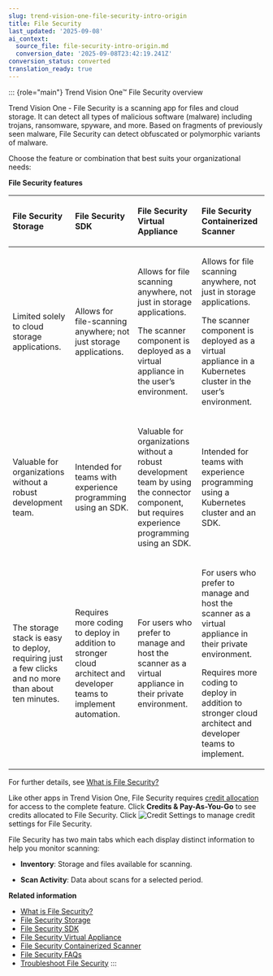 ```yaml
---
slug: trend-vision-one-file-security-intro-origin
title: File Security
last_updated: '2025-09-08'
ai_context:
  source_file: file-security-intro-origin.md
  conversion_date: '2025-09-08T23:42:19.241Z'
conversion_status: converted
translation_ready: true
---
```


::: {role="main"}
Trend Vision One™ File Security overview

Trend Vision One - File Security is a scanning app for files and cloud storage. It can detect all types of malicious software (malware) including trojans, ransomware, spyware, and more. Based on fragments of previously seen malware, File Security can detect obfuscated or polymorphic variants of malware.

Choose the feature or combination that best suits your organizational needs:

**File Security features**

<table>
<thead style="text-align: left;">
<tr>
<th><p>File Security Storage</p></th>
<th><p>File Security SDK</p></th>
<th><p>File Security Virtual Appliance</p></th>
<th><p>File Security Containerized Scanner</p></th>
</tr>
</thead>
<tbody style="text-align: left;">
<tr>
<td><p>Limited solely to cloud storage applications.</p></td>
<td><p>Allows for file-scanning anywhere; not just storage applications.</p></td>
<td><p>Allows for file scanning anywhere, not just in storage applications.</p>
<p>The scanner component is deployed as a virtual appliance in the user’s environment.</p></td>
<td><p>Allows for file scanning anywhere, not just in storage applications.</p>
<p>The scanner component is deployed as a virtual appliance in a Kubernetes cluster in the user’s environment.</p></td>
</tr>
<tr>
<td><p>Valuable for organizations without a robust development team.</p></td>
<td><p>Intended for teams with experience programming using an SDK.</p></td>
<td><p>Valuable for organizations without a robust development team by using the connector component, but requires experience programming using an SDK.</p></td>
<td><p>Intended for teams with experience programming using a Kubernetes cluster and an SDK.</p></td>
</tr>
<tr>
<td><p>The storage stack is easy to deploy, requiring just a few clicks and no more than about ten minutes.</p></td>
<td><p>Requires more coding to deploy in addition to stronger cloud architect and developer teams to implement automation.</p></td>
<td><p>For users who prefer to manage and host the scanner as a virtual appliance in their private environment.</p></td>
<td><p>For users who prefer to manage and host the scanner as a virtual appliance in their private environment.</p>
<p>Requires more coding to deploy in addition to stronger cloud architect and developer teams to implement.</p></td>
</tr>
</tbody>
</table>

For further details, see [What is File Security?](what-is-file-security.mdx)

Like other apps in Trend Vision One, File Security requires [credit allocation](credit-req-for-apps-services.mdx) for access to the complete feature. Click **Credits & Pay-As-You-Go** to see credits allocated to File Security. Click ![Credit Settings](/images/credit-settings-gray=333b68c1-089e-4400-a4c4-09459f617867.webp) to manage credit settings for File Security.

File Security has two main tabs which each display distinct information to help you monitor scanning:

- **Inventory**: Storage and files available for scanning.

- **Scan Activity**: Data about scans for a selected period.

**Related information**

- [What is File Security?](what-is-file-security.md "Trend Vision One - File Security introduction")
- [File Security Storage](cloud-storage-scanning.mdx)
- [File Security SDK](sdk-or-cli-scanning.mdx)
- [File Security Virtual Appliance](file-security-virtual-appliance.mdx)
- [File Security Containerized Scanner](file-security-containerized-scanner.mdx)
- [File Security FAQs](file-security-faqs.mdx)
- [Troubleshoot File Security](troubleshooting-file-security.mdx)
:::
